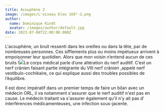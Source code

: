 ```yaml
---
title: Acouphène 2
image: /images/L'oiseau bleu 169°-2.png
author:
  name: Dominique Kindt
  avatar: /images/author/default.jpg
date: 2023-07-08T22:00:00.000Z
---
```


L'acouphène, un bruit ressenti dans les oreilles ou dans la tête, par de nombreuses personnes. Ces sifflements plus ou moins impétueux  arrivent à empoisonner leur quotidien.
Alors que mon voisin n’entend aucun de ces bruits !![](</images/Onde sonore 1000100.png>)Le corps médical parle d’une altération du nerf auditif.
C’est un nerf crânien faisant partie intégrante du VIII nerf crânien ,appelé nerf vestibulo-cochléaire, ce qui explique aussi des troubles possibles de l’équilibre.

Il est donc impératif dans un premier temps de faire un bilan avec un médecin ORL, il va notamment s'assurer que le nerf auditif n'est pas en cause. Le médecin traitant va s'assurer également qu'il n'y ait pas d' interférences médicamenteuses, une infection sous-jacente.
